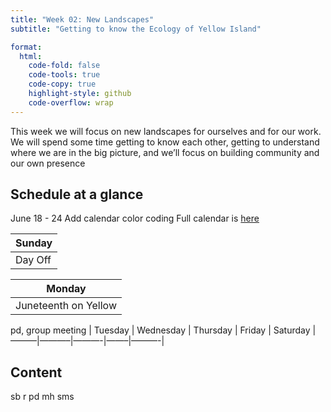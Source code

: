```yaml
---
title: "Week 02: New Landscapes"
subtitle: "Getting to know the Ecology of Yellow Island"

format:
  html:
    code-fold: false
    code-tools: true
    code-copy: true
    highlight-style: github
    code-overflow: wrap
---
```

This week we will focus on new landscapes for ourselves and for our work. We will spend some time getting to know each other, getting to understand where we are in the big picture, and we'll focus on building community and our own presence 

## Schedule at a glance  
June 18 - 24
Add calendar color coding
Full calendar is [here](https://calendar.google.com/calendar/u/0?cid=Y2xhc3Nyb29tMTA0NzQ5OTc5MDE2MTE0NTI2MDYzQGdyb3VwLmNhbGVuZGFyLmdvb2dsZS5jb20)  
  
| Sunday |
|--------|
| Day Off | 

| Monday| 
|-------|
| Juneteenth on Yellow | 

pd, group meeting |
Tuesday | Wednesday | Thursday | Friday | Saturday |
---------|-----------|----------|--------|----------|

## Content
sb
r
pd
mh
sms
